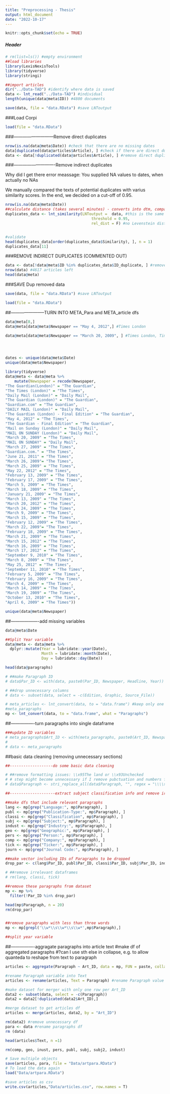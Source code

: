 ```yaml
---
title: "Preprocessing - Thesis"
output: html_document
date: "2022-10-17"
---
```


```r
knitr::opts_chunk$set(echo = TRUE)
```

##### Header
```r
# rm(list=ls()) #empty environment
##load libraries
library(LexisNexisTools)
library(tidyverse)
library(stringi)
```


```r
##import articles
dir("../Data-TAD") #identify where data is saved
data <- lnt_read("../Data-TAD") #individual
length(unique(data@meta$ID)) #4800 documents

save(data, file = "data.RData") #save LNToutput

```

###Load Corpi
```r
load(file = "data.RData")
```

###---------------------------Remove direct duplicates

```r
nrow(is.na(data@meta$Date)) #check that there are no missing dates
data[duplicated(data@articles$Article), ] #check if there are direct duplicates (there are 52)
data <- data[!duplicated(data@articles$Article), ] #remove direct duplicates
```


###----------------------------Remove indirect duplicates

Why did I get there error meassage: You supplied NA values to dates, when actually no NAs

We manually compared the texts of potential duplicates with varius similarity scores. In the end, we decided on a cut-off of 0.95.

```r
nrow(is.na(data@meta$Date))
##calculate distance (takes several minutes) - converts into dtm, compares articles published on same day, and calculates overlap
duplicates_data <- lnt_similarity(LNToutput =  data, #this is the same as similarity measure from quanteda, if rel-dist = off
                                      threshold = 0.95,
                                      rel_dist = F) #no Levenstein distance calculated - much faster


#validate
head(duplicates_data[order(duplicates_data$Similarity), ], n = 1)
duplicates_data[11]
```

###REMOVE INDIRECT DUPLICATES (COMMENTED OUT)
```r
data <- data[!data@meta$ID %in% duplicates_data$ID_duplicate, ] #remove duplicates
nrow(data) #4617 articles left
head(data@meta)
```
###SAVE Dup removed data
```r
save(data, file = "data.RData") #save LNToutput
```


```r
load(file = "data.RData")
```


##-----------------------TURN INTO META_Para and META_article dfs
```r
data@meta[8,] 
data@meta[data@meta$Newspaper == "May 4, 2012",] #Times London

data@meta[data@meta$Newspaper == "March 20, 2009", ] #Times London, Times London, Times London




dates <- unique(data@meta$Date)
unique(data@meta$Newspaper)


```
```r
library(tidyverse)
data@meta <- data@meta %>%
    mutate(Newspaper = recode(Newspaper,
"The Guardian(London)" = "The Guardian",            
"The Times (London)" = "The Times",          
"Daily Mail (London)" = "Daily Mail",
"The Guardian (London)" = "The Guardian",
"Guardian.com" = "The Guardian",                        
"DAILY MAIL (London)" = "Daily Mail",              
"The Guardian (London) - Final Edition" = "The Guardian",
"May 4, 2012" = "The Times",          
"The Guardian - Final Edition" = "The Guardian",
"Mail on Sunday (London)" = "Daily Mail",              
"MAIL ON SUNDAY (London)" = "Daily Mail",
"March 20, 2009" = "The Times",          
"MAIL ON SUNDAY" = "Daily Mail",                 
"March 27, 2009" = "The Times",                     
"Guardian.com." = "The Times",                       
"June 21, 2011" = "The Times",                       
"March 26, 2009"= "The Times",                       
"March 25, 2009" = "The Times",                      
"May 22, 2012" = "The Times",                        
"February 13, 2009" = "The Times",                 
"February 17, 2009" = "The Times",                   
"March 5, 2009" = "The Times",                       
"March 18, 2009" = "The Times",                       
"January 21, 2009" = "The Times",                     
"March 13, 2009" = "The Times",                       
"March 20, 2012" = "The Times",                       
"March 24, 2009" = "The Times",                      
"March 9, 2009" = "The Times",                        
"March 15, 2009" = "The Times",                       
"February 12, 2009" = "The Times",                    
"March 22, 2009"= "The Times",                  
"February 18, 2009" = "The Times",                    
"March 21, 2009" = "The Times",                      
"March 15, 2012" = "The Times",                      
"March 16, 2009" = "The Times",                       
"March 17, 2012" = "The Times",                       
"September 9, 2010" = "The Times",                    
"March 8, 2009" = "The Times",                       
"May 25, 2012" = "The Times",
"September 11, 2010" = "The Times",                   
"February 5, 2009" = "The Times",                     
"February 16, 2009" = "The Times",                    
"March 4, 2009" = "The Times",                        
"March 14, 2009" = "The Times",                       
"March 19, 2009" = "The Times",                       
"October 13, 2010" = "The Times",                     
"April 6, 2009" = "The Times"))

unique(data@meta$Newspaper)
```
##-------------------add missing variables
```r
data@meta$Date

##Split Year variable
data@meta <- data@meta %>%
  dplyr::mutate(Year = lubridate::year(Date), 
                Month = lubridate::month(Date), 
                Day = lubridate::day(Date))

head(data@paragraphs)

# ##make Paragraph ID
# data$Par_ID <- with(data, paste0(Par_ID, Newspaper, Headline, Year))

# ##drop unnecessary columns
# data <- subset(data, select = -c(Edition, Graphic, Source_File))
```

```r
# meta_articles <- lnt_convert(data, to = "data.frame") #keep only one df 
#meta_paragraphs
mp <- lnt_convert(data, to = "data.frame", what = "Paragraphs")
```

##----------------turn paragraphs into single dataframe
```r
###update ID variables
# meta_paragraphs$Art_ID <- with(meta_paragraphs, paste0(Art_ID, Newspaper, Headline, Date)) #new ID
# 
# data <- meta_paragraphs
```

##basic data cleaning (removing unnecessary sections)
```r
##-------------------do some basic data cleaning

# ##remove formatting issues: \\x95The land or \\x93Unchecked
# # step might become unnecessary if I remove pubctuation and numbers for analysis
# data$Paragraph <- stri_replace_all(data$Paragraph, "", regex = "\\\\x\\d\\d")

##--------------------extract subject classification info and remove irrelavnt infor paragraphs

##make dfs that include relevant paragraphs
lang <- mp[grep("Language:", mp$Paragraph), ]
publ <- mp[grep("Publication-Type:", mp$Paragraph), ]
classi <- mp[grep("Classification", mp$Paragraph), ]
subj <- mp[grep("Subject:", mp$Paragraph), ]
indust <- mp[grep("Industry:", mp$Paragraph), ]
geo <- mp[grep("Geographic:", mp$Paragraph), ]
pers <- mp[grep("Person:", mp$Paragraph), ]
comp <- mp[grep("Company:", mp$Paragraph), ]
tick <- mp[grep("Ticker:", mp$Paragraph), ]
journ <- mp[grep("Journal Code:", mp$Paragraph), ]

##make vector including IDs of Paragraphs to be dropped
drop_par <- c(lang$Par_ID, publ$Par_ID, classi$Par_ID, subj$Par_ID, indust$Par_ID, geo$Par_ID, pers$Par_ID, comp$Par_ID, tick$Par_ID, journ$Par_ID)

# ##remove irrelevant dataframes
# rm(lang, classi, tick)

##remove these paragraphs from dataset 
mp <- mp %>%
  filter(!Par_ID %in% drop_par)

head(mp$Paragraph, n = 20)
rm(drop_par)



```


```r

##remove paragraphs with less than three words
mp <- mp[grepl('\\w*\\s\\w*\\s\\w*',mp$Paragraph),]

##split year variable

```

##----------------aggragate paragraphs into article text
#make df of aggregated paragraphs
#?can I use sth else in collapse, e.g. \n to allow quanteda to reshape from text to paragraph

```r
articles <- aggregate(Paragraph ~ Art_ID, data = mp, FUN = paste, collapse = "")

#rename Paragraph variable into Text
articles <- rename(articles, Text = Paragraph) #rename Paragraph value

#make dataset for merger with only one row per Art_ID
data2 <- subset(data, select = -c(Paragraph))
data2 = data2[!duplicated(data2$Art_ID),]

#merge dataset to get articles df
articles <- merge(articles, data2, by = "Art_ID")

rm(data2) #remove unnecessary df
para <- data #rename paragraphs df
rm (data)

head(articles$Text, n =1)

rm(comp, geo, inust, pers, publ, subj, subj2, indust)
```


```r
# Save multiple objects
save(articles, para, file = "Data/artpara.RData")
# To load the data again
load("Data/artpara.RData")

#save articles as csv
write.csv(articles,"Data/articles.csv", row.names = T)
```


